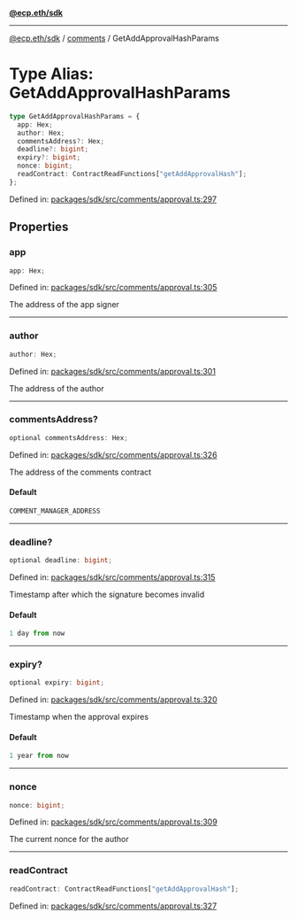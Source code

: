 [**@ecp.eth/sdk**](../../index.mdx)

***

[@ecp.eth/sdk](/sdk-reference/index.mdx) / [comments](/sdk-reference/comments/index.mdx) / GetAddApprovalHashParams

# Type Alias: GetAddApprovalHashParams

```ts
type GetAddApprovalHashParams = {
  app: Hex;
  author: Hex;
  commentsAddress?: Hex;
  deadline?: bigint;
  expiry?: bigint;
  nonce: bigint;
  readContract: ContractReadFunctions["getAddApprovalHash"];
};
```

Defined in: [packages/sdk/src/comments/approval.ts:297](https://github.com/ecp-eth/comments-monorepo/blob/main/packages/sdk/src/comments/approval.ts#L297)

## Properties

### app

```ts
app: Hex;
```

Defined in: [packages/sdk/src/comments/approval.ts:305](https://github.com/ecp-eth/comments-monorepo/blob/main/packages/sdk/src/comments/approval.ts#L305)

The address of the app signer

***

### author

```ts
author: Hex;
```

Defined in: [packages/sdk/src/comments/approval.ts:301](https://github.com/ecp-eth/comments-monorepo/blob/main/packages/sdk/src/comments/approval.ts#L301)

The address of the author

***

### commentsAddress?

```ts
optional commentsAddress: Hex;
```

Defined in: [packages/sdk/src/comments/approval.ts:326](https://github.com/ecp-eth/comments-monorepo/blob/main/packages/sdk/src/comments/approval.ts#L326)

The address of the comments contract

#### Default

```ts
COMMENT_MANAGER_ADDRESS
```

***

### deadline?

```ts
optional deadline: bigint;
```

Defined in: [packages/sdk/src/comments/approval.ts:315](https://github.com/ecp-eth/comments-monorepo/blob/main/packages/sdk/src/comments/approval.ts#L315)

Timestamp after which the signature becomes invalid

#### Default

```ts
1 day from now
```

***

### expiry?

```ts
optional expiry: bigint;
```

Defined in: [packages/sdk/src/comments/approval.ts:320](https://github.com/ecp-eth/comments-monorepo/blob/main/packages/sdk/src/comments/approval.ts#L320)

Timestamp when the approval expires

#### Default

```ts
1 year from now
```

***

### nonce

```ts
nonce: bigint;
```

Defined in: [packages/sdk/src/comments/approval.ts:309](https://github.com/ecp-eth/comments-monorepo/blob/main/packages/sdk/src/comments/approval.ts#L309)

The current nonce for the author

***

### readContract

```ts
readContract: ContractReadFunctions["getAddApprovalHash"];
```

Defined in: [packages/sdk/src/comments/approval.ts:327](https://github.com/ecp-eth/comments-monorepo/blob/main/packages/sdk/src/comments/approval.ts#L327)
